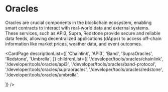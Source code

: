 # Oracles
Oracles are crucial components in the blockchain ecosystem, enabling smart contracts to interact with real-world data and external systems. These services, such as API3, Supra, Redstone provide secure and reliable data feeds, allowing decentralized applications (dApps) to access off-chain information like market prices, weather data, and event outcomes.

<CardPage
  descriptionList={[
    ‘Chainlink',
    'API3',
    'Band',
    'SupraOracles',
    'Redstone',
    'Umbrella',
  ]}
  childrenList={[
    '/developer/tools/oracles/chainlink',
    '/developer/tools/oracles/api3',
    '/developer/tools/oracles/band-protocol',
    '/developer/tools/oracles/supraoracles',
    '/developer/tools/oracles/redstone',
    '/developer/tools/oracles/umbrella',
    
  ]}
/>